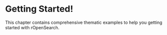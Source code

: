# Getting Started!

This chapter contains comprehensive thematic examples to help you getting started with rOpenSearch.

